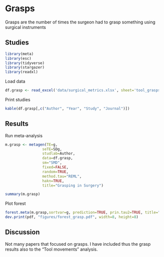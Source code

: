 
# **Grasps**

Grasps are the number of times the surgeon had to grasp something using surgical instruments

## Studies
```r
library(meta)
library(esc)
library(tidyverse)
library(stargazer)
library(readxl)
```
Load data
```r
df.grasp <- read_excel('data/surgical_metrics.xlsx', sheet='tool_grasps')
```
Print studies
```r
kable(df.grasp[,c("Author", "Year", "Study", "Journal")])
```
## Results
Run meta-analysis
```r
m.grasp <- metagen(TE=g,
                 seTE=SDg,
                 studlab=Author,
                 data=df.grasp,
                 sm="SMD",
                 fixed=FALSE,
                 random=TRUE,
                 method.tau="REML",
                 hakn=TRUE,
                 title="Grasping in Surgery")
```
```r
summary(m.grasp)
```

Plot forest
```r
forest.meta(m.grasp,sortvar=g, prediction=TRUE, prin.tau2=TRUE, title="Grasping in Surgery")
dev.print(pdf, "figures/forest_grasp.pdf", width=8, height=8)
```

## Discussion
Not many papers that focused on grasps. I have included thus the grasp results also to the "Tool movements" analysis.